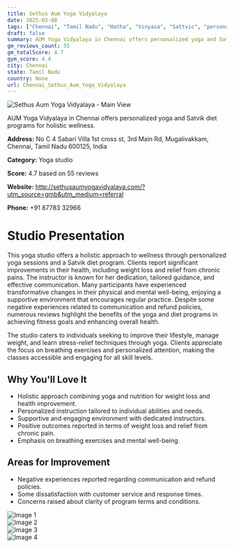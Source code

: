 ```yaml
---
title: Sethus Aum Yoga Vidyalaya
date: 2025-03-08
tags: ["Chennai", "Tamil Nadu", "Hatha", "Vinyasa", "Sattvic", "personalized instruction", "holistic wellness", "Chennai"]  
draft: false
summary: AUM Yoga Vidyalaya in Chennai offers personalized yoga and Satvik diet programs for holistic wellness.
gm_reviews_count: 55
gm_totalScore: 4.7
gym_score: 4.4
city: Chennai
state: Tamil Nadu
country: None
url: Chennai_Sethus_Aum_Yoga_Vidyalaya
---
```


<div className="aspect-[16/9] relative my-8">
  <img 
    src="https://streetviewpixels-pa.googleapis.com/v1/thumbnail?panoid=CWM40CLWBQTbe4ei67_5Ug&cb_client=maps_sv.tactile.gps&w=203&h=100&yaw=124.44183&pitch=0&thumbfov=100"
    alt="Sethus Aum Yoga Vidyalaya - Main View"
    className="object-cover absolute inset-0 w-full h-full rounded-lg"
  />
</div>

AUM Yoga Vidyalaya in Chennai offers personalized yoga and Satvik diet programs for holistic wellness.

**Address:** No C 4 Sabari Villa 1st cross st, 3rd Main Rd, Mugalivakkam, Chennai, Tamil Nadu 600125, India

**Category:** Yoga studio

**Score:** 4.7 based on 55 reviews

**Website:** http://sethusaumyogavidyalaya.com/?utm_source=gmb&utm_medium=referral

**Phone:** +91 87783 32966

# Studio Presentation

This yoga studio offers a holistic approach to wellness through personalized yoga sessions and a Satvik diet program. Clients report significant improvements in their health, including weight loss and relief from chronic pains. The instructor is known for her dedication, tailored guidance, and effective communication. Many participants have experienced transformative changes in their physical and mental well-being, enjoying a supportive environment that encourages regular practice. Despite some negative experiences related to communication and refund policies, numerous reviews highlight the benefits of the yoga and diet programs in achieving fitness goals and enhancing overall health.

The studio caters to individuals seeking to improve their lifestyle, manage weight, and learn stress-relief techniques through yoga. Clients appreciate the focus on breathing exercises and personalized attention, making the classes accessible and engaging for all skill levels.

## Why You'll Love It

- Holistic approach combining yoga and nutrition for weight loss and health improvement.
- Personalized instruction tailored to individual abilities and needs.
- Supportive and engaging environment with dedicated instructors.
- Positive outcomes reported in terms of weight loss and relief from chronic pain.
- Emphasis on breathing exercises and mental well-being.

## Areas for Improvement

- Negative experiences reported regarding communication and refund policies.
- Some dissatisfaction with customer service and response times.
- Concerns raised about clarity of program terms and conditions.

<div className="grid grid-cols-1 xl:grid-cols-2 gap-4 my-8">
<div className="aspect-[4/3] relative"><img src="https://lh5.googleusercontent.com/p/AF1QipP3Fv6FFMkFD1f_tE0rgZeN_R-88IOsmAIN17ic=w1920-h1080-k-no" alt="Image 1" className="object-cover absolute inset-0 w-full h-full rounded-lg" /></div>
<div className="aspect-[4/3] relative"><img src="https://lh5.googleusercontent.com/p/AF1QipPJtII4hjHFi5b7APujpAbD8l9Q3nSoxCOZKOY-=w1920-h1080-k-no" alt="Image 2" className="object-cover absolute inset-0 w-full h-full rounded-lg" /></div>
<div className="aspect-[4/3] relative"><img src="https://lh5.googleusercontent.com/p/AF1QipPNM-KJRj_AxrKQ1gShfI-9dhmMrEMrdcOXdA4K=w1920-h1080-k-no" alt="Image 3" className="object-cover absolute inset-0 w-full h-full rounded-lg" /></div>
<div className="aspect-[4/3] relative"><img src="https://lh5.googleusercontent.com/p/AF1QipOv-rAGgt_lE6-rj-4BLemzbSmM3sPEsJpmI94Q=w1920-h1080-k-no" alt="Image 4" className="object-cover absolute inset-0 w-full h-full rounded-lg" /></div>
</div>